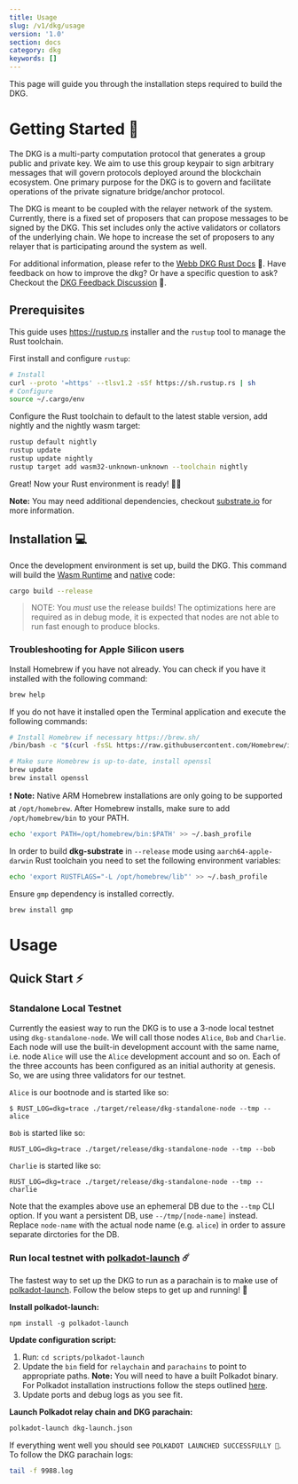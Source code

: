 ```yaml
---
title: Usage
slug: /v1/dkg/usage
version: '1.0'
section: docs
category: dkg
keywords: []
---
```


This page will guide you through the installation steps required to build the DKG.

<h1 id="start"> Getting Started  🎉 </h1>

The DKG is a multi-party computation protocol that generates a group public and private key. We aim to use this group keypair to sign arbitrary messages that will govern protocols deployed around the blockchain ecosystem. One primary purpose for the DKG is to govern and facilitate operations of the private signature bridge/anchor protocol.

The DKG is meant to be coupled with the relayer network of the system. Currently, there is a fixed set of proposers that can propose messages to be signed by the DKG. This set includes only the active validators or collators of the underlying chain. We hope to increase the set of proposers to any relayer that is participating around the system as well.

For additional information, please refer to the [Webb DKG Rust Docs](https://docs.webb.tools/dkg-substrate/dkg_gadget/index.html) 📝. Have feedback on how to improve the dkg? Or have a specific question to ask? Checkout the [DKG Feedback Discussion](https://github.com/webb-tools/feedback/discussions/categories/dkg-feedback) 💬.

## Prerequisites

This guide uses <https://rustup.rs> installer and the `rustup` tool to manage the Rust toolchain.

First install and configure `rustup`:

```bash
# Install
curl --proto '=https' --tlsv1.2 -sSf https://sh.rustup.rs | sh
# Configure
source ~/.cargo/env
```

Configure the Rust toolchain to default to the latest stable version, add nightly and the nightly wasm target:

```bash
rustup default nightly
rustup update
rustup update nightly
rustup target add wasm32-unknown-unknown --toolchain nightly
```

Great! Now your Rust environment is ready! 🚀🚀

**Note:** You may need additional dependencies, checkout [substrate.io](https://docs.substrate.io/v3/getting-started/installation) for more information.

## Installation 💻

Once the development environment is set up, build the DKG. This command will build the [Wasm Runtime](https://docs.substrate.io/v3/advanced/executor/#wasm-execution) and [native](https://docs.substrate.io/v3/advanced/executor/#native-execution) code:

```bash
cargo build --release
```

> NOTE: You _must_ use the release builds! The optimizations here are required
> as in debug mode, it is expected that nodes are not able to run fast enough to produce blocks.

### Troubleshooting for Apple Silicon users

Install Homebrew if you have not already. You can check if you have it installed with the following command:

```bash
brew help
```

If you do not have it installed open the Terminal application and execute the following commands:

```bash
# Install Homebrew if necessary https://brew.sh/
/bin/bash -c "$(curl -fsSL https://raw.githubusercontent.com/Homebrew/install/master/install.sh)"

# Make sure Homebrew is up-to-date, install openssl
brew update
brew install openssl
```

❗ **Note:** Native ARM Homebrew installations are only going to be supported at `/opt/homebrew`. After Homebrew installs, make sure to add `/opt/homebrew/bin` to your PATH.

```bash
echo 'export PATH=/opt/homebrew/bin:$PATH' >> ~/.bash_profile
```

In order to build **dkg-substrate** in `--release` mode using `aarch64-apple-darwin` Rust toolchain you need to set the following environment variables:

```bash
echo 'export RUSTFLAGS="-L /opt/homebrew/lib"' >> ~/.bash_profile
```

Ensure `gmp` dependency is installed correctly.

```
brew install gmp
```

<h1 id="usage"> Usage </h1>

<h2 style="border-bottom:none"> Quick Start ⚡ </h2>

<h3 id="standalone"> Standalone Local Testnet </h3>

Currently the easiest way to run the DKG is to use a 3-node local testnet using `dkg-standalone-node`. We will call those nodes `Alice`, `Bob` and
`Charlie`. Each node will use the built-in development account with the same name, i.e. node `Alice` will use the `Alice` development
account and so on. Each of the three accounts has been configured as an initial authority at genesis. So, we are using three validators
for our testnet.

`Alice` is our bootnode and is started like so:

```
$ RUST_LOG=dkg=trace ./target/release/dkg-standalone-node --tmp --alice
```

`Bob` is started like so:

```
RUST_LOG=dkg=trace ./target/release/dkg-standalone-node --tmp --bob
```

`Charlie` is started like so:

```
RUST_LOG=dkg=trace ./target/release/dkg-standalone-node --tmp --charlie
```

Note that the examples above use an ephemeral DB due to the `--tmp` CLI option. If you want a persistent DB, use `--/tmp/[node-name]`
instead. Replace `node-name` with the actual node name (e.g. `alice`) in order to assure separate dirctories for the DB.

<h3 id="launch"> Run local testnet with <a href="https://github.com/paritytech/polkadot-launch">polkadot-launch</a> ☄️</h3>

The fastest way to set up the DKG to run as a parachain is to make use of [polkadot-launch](https://github.com/paritytech/polkadot-launch). Follow the below steps to get up and running! 🏃

**Install polkadot-launch:**

```
npm install -g polkadot-launch
```

**Update configuration script:**

1. Run: `cd scripts/polkadot-launch`
2. Update the `bin` field for `relaychain` and `parachains` to point to appropriate paths. **Note:** You will need to have a built Polkadot binary. For Polkadot installation instructions follow the steps outlined [here](https://github.com/paritytech/polkadot).
3. Update ports and debug logs as you see fit.

**Launch Polkadot relay chain and DKG parachain:**

```bash
polkadot-launch dkg-launch.json
```

If everything went well you should see `POLKADOT LAUNCHED SUCCESSFULLY 🚀`. To follow the DKG parachain logs:

```bash
tail -f 9988.log
```
